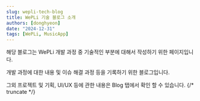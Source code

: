 ```yaml
---
slug: wepli-tech-blog
title: WePLi 기술 블로그 소개
authors: [donghyeon]
date: "2024-12-31"
tags: [WePLi, MusicApp]
---
```


해당 블로그는 WePLi 개발 과정 중 기술적인 부분에 대해서 작성하기 위한 페이지입니다.

개발 과정에 대한 내용 및 이슈 해결 과정 등을 기록하기 위한 블로그입니다.

그외 프로젝트 및 기획, UI/UX 등에 관한 내용은 Blog 탭에서 확인 할 수 있습니다.
{/* truncate */}